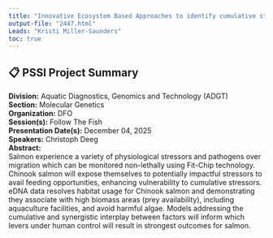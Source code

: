 ```yaml
---
title: "Innovative Ecosystem Based Approaches to identify cumulative stressors: Salmon Fit-Chips and eDNA"
output-file: "2447.html"
Leads: "Kristi Miller-Saunders"
toc: true
---
```


## 📋 PSSI Project Summary

**Division:** Aquatic Diagnostics, Genomics and Technology (ADGT)  
**Section:** Molecular Genetics  
**Organization:** DFO  
**Session(s):** Follow The Fish  
**Presentation Date(s):** December 04, 2025  
**Speakers:** Christoph Deeg  
**Abstract:**  
Salmon experience a variety of physiological stressors and pathogens over migration which can be monitored non-lethally using Fit-Chip technology. Chinook salmon will expose themselves to potentially impactful stressors to avail feeding opportunities, enhancing vulnerability to cumulative stressors. eDNA data resolves habitat usage for Chinook salmon and demonstrating they associate with high biomass areas (prey availability), including aquaculture facilities, and avoid harmful algae. Models addressing the cumulative and synergistic interplay between factors will inform which levers under human control will result in strongest outcomes for salmon.   



